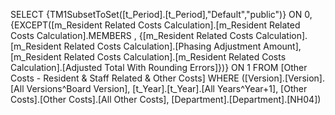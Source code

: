 SELECT {TM1SubsetToSet([t_Period].[t_Period],"Default","public")} ON 0, {EXCEPT([m_Resident Related Costs Calculation].[m_Resident Related Costs Calculation].MEMBERS , {[m_Resident Related Costs Calculation].[m_Resident Related Costs Calculation].[Phasing Adjustment Amount],[m_Resident Related Costs Calculation].[m_Resident Related Costs Calculation].[Adjusted Total With Rounding Errors]})} ON 1 FROM [Other Costs - Resident & Staff Related & Other Costs] WHERE ([Version].[Version].[All Versions^Board Version], [t_Year].[t_Year].[All Years^Year+1], [Other Costs].[Other Costs].[All Other Costs], [Department].[Department].[NH04])
